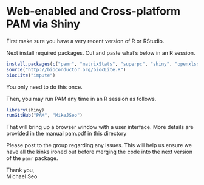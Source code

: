 # Web-enabled and Cross-platform PAM via Shiny

First make sure you have a very recent version of R or RStudio.

Next install required packages. Cut and paste what's below in an R session.

```r
install.packages(c("pamr", "matrixStats", "superpc", "shiny", "openxlsx"))
source("http://bioconductor.org/biocLite.R")
biocLite("impute")
```
You only need to do this once.

Then, you may run PAM any time in an R session as follows.

```r
library(shiny)
runGitHub("PAM", "MikeJSeo")
```

That will bring up a browser window with a user interface. More details are provided in the manual pam.pdf in this directory

Please post to the group regarding any issues. This will help us ensure we have all the kinks ironed out before merging the code 
into the next version of the `pamr` package.

Thank you,    
Michael Seo